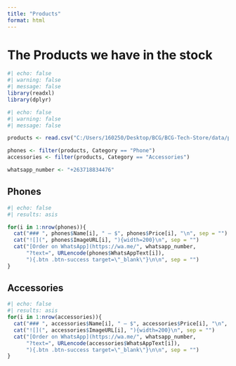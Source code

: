 ```yaml
---
title: "Products"
format: html
---
```


# The Products we have in the stock

```r
#| echo: false
#| warning: false
#| message: false
library(readxl)
library(dplyr)
```

```r
#| echo: false
#| warning: false
#| message: false

products <- read.csv("C:/Users/160250/Desktop/BCG/BCG-Tech-Store/data/products.csv")

phones <- filter(products, Category == "Phone")
accessories <- filter(products, Category == "Accessories")

whatsapp_number <- "+263718834476"

```

## Phones

```R
#| echo: false
#| results: asis

for(i in 1:nrow(phones)){
  cat("### ", phones$Name[i], " – $", phones$Price[i], "\n", sep = "")
  cat("![](", phones$ImageURL[i], "){width=200}\n", sep = "")
  cat("[Order on WhatsApp](https://wa.me/", whatsapp_number,
      "?text=", URLencode(phones$WhatsAppText[i]),
      "){.btn .btn-success target=\"_blank\"}\n\n", sep = "")
}

```

## Accessories

```r
#| echo: false
#| results: asis
for(i in 1:nrow(accessories)){
  cat("### ", accessories$Name[i], " – $", accessories$Price[i], "\n", sep = "")
  cat("![](", accessories$ImageURL[i], "){width=200}\n", sep = "")
  cat("[Order on WhatsApp](https://wa.me/", whatsapp_number,
      "?text=", URLencode(accessories$WhatsAppText[i]),
      "){.btn .btn-success target=\"_blank\"}\n\n", sep = "")
}

```
